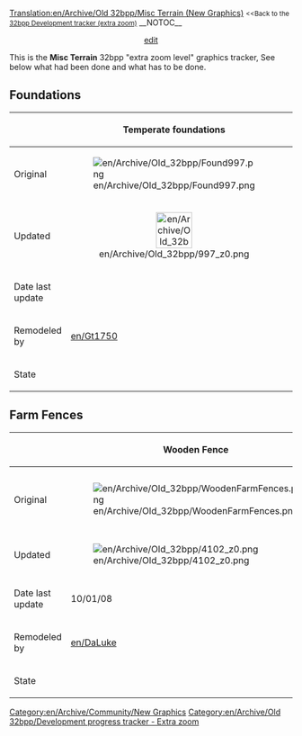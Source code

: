 [[Translation:en/Archive/Old 32bpp/Misc Terrain (New Graphics)]]
<small><<Back to the [[en/Archive/Old 32bpp/32bpp graphics development tracker (extra zoom)|32bpp Development tracker (extra zoom)]]</small>
__NOTOC__

<!-- please update the Progress bar after editing here: http://wiki.openttd.org/?title=Template:Full_Zoom_Progress_Bar_03&action=edit-->
{{en/Full Zoom Progress Bar 03}}
<div style="text-align:center"><span class="plainlinks">[http://wiki.openttd.org/?title=Template:Full_Zoom_Progress_Bar_03&action=edit edit]</span>
</div>
This is the '''Misc Terrain''' 32bpp "extra zoom level" graphics tracker, See below what had been done and what has to be done.<br> 

<onlyinclude>
==Foundations==
{| border=1 style="background:#e7ebff;"
!
! Temperate foundations
! Arctic Foundations
! Tropical foundations
! Toyland foundations
|-
!Original
|[[File:en/Archive/Old 32bpp/Found997.png]]
|[[File:en/Archive/Old 32bpp/Found c 335.png]]
|[[File:en/Archive/Old 32bpp/Found h 524.png]]
|[[File:en/Archive/Old 32bpp/Found t 550.png]]
|-
!Updated
|align="center"|[[File:en/Archive/Old 32bpp/997 z0.png|64px]]
|
|align="center"|[[File:en/Archive/Old 32bpp/524 z0.png|64px]]
|
|-
!Date last update
|
|
|
|
|-
!Remodeled by
|[[en/Gt1750]]
|
|
|
|-
!State
{{en/Archive/Old 32bpp/Done}}
{{en/Archive/Old 32bpp/WIP}}
{{en/Archive/Old 32bpp/Done}}
{{en/Archive/Old 32bpp/Unclaimed}}
|}

==Farm Fences==
{| border=1 style="background:#e7ebff;"
!
! Wooden Fence
! Hedge/Wooden Fence
! Hedge Fence #1
! Hedge Fence #2
! Hedge Fence #3 
! Stone Fence
|-
!Original
|[[File:en/Archive/Old 32bpp/WoodenFarmFences.png]]
|[[File:en/Archive/Old 32bpp/Hedge-WoodenFarmFences.png]]
|[[File:en/Archive/Old 32bpp/Hedge1FarmFences.png]]
|[[File:en/Archive/Old 32bpp/Hedge2FarmFences.png]]
|[[File:en/Archive/Old 32bpp/Hedge3FarmFences.png]]
|[[File:en/Archive/Old 32bpp/StoneFarmFences.png]]
|-
!Updated
|[[File:en/Archive/Old 32bpp/4102 z0.png]]
|
|[[File:en/Archive/Old 32bpp/4090 z0.png]]
|
|
|
|-
!Date last update
|10/01/08
|10/01/08
|10/01/08
|10/01/08
|10/01/08
|10/01/08
|-
!Remodeled by
|[[en/DaLuke]]
|[[en/DaLuke]]
|[[en/DaLuke]]
|[[en/DaLuke]]
|[[en/DaLuke]]
|[[en/DaLuke]]
|-
!State
{{en/Archive/Old 32bpp/WIP}}
{{en/Archive/Old 32bpp/WIP}}
{{en/Archive/Old 32bpp/WIP}}
{{en/Archive/Old 32bpp/WIP}}
{{en/Archive/Old 32bpp/WIP}}
{{en/Archive/Old 32bpp/WIP}}
|}</onlyinclude>


{{en/Archive/Old 32bpp/Navbox Graphics Development}}

[[Category:en/Archive/Community/New Graphics]][[Category:en/Archive/Old 32bpp/Development progress tracker - Extra zoom]]